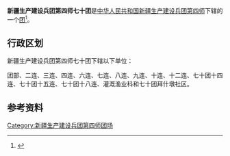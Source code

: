 {{中国乡级行政区
|行政区全称           = 新疆生产建设兵团第四师七十团
|上级行政区           = [[新疆生产建设兵团第四师|新疆生产建设兵团第四师]]
|行政区类别           = [[团_(军队)|团]]
}}

'''新疆生产建设兵团第四师七十团'''是[[中华人民共和国|中华人民共和国]][[新疆生产建设兵团|新疆生产建设兵团]][[新疆生产建设兵团第四师|第四师]]下辖的一个[[团_(军队)|团]]<ref>{{Cite journal|title=新疆生产建设兵团分布图|author=新疆生产建设兵团年鉴编辑委员会|journal=兵团年鉴|publisher=新疆生产建设兵团年鉴社|doi=10.42437/y.cnki.yxjsc.2021.000007|year=2020|location=乌鲁木齐|page=7-8|issn=1671-3338}}</ref>。

== 行政区划 ==
新疆生产建设兵团第四师七十团下辖以下单位：

团部、二连、三连、四连、六连、七连、八连、九连、十连、十二连、七十团十四连、七十团十五连、七十团十八连、灌溉渔业科和七十团拜什墩社区。

== 参考资料 ==
{{reflist}}

{{新疆行政区划小作品}}
{{新疆生产建设兵团第四师}}
{{DEFAULTSORT:70}}
[[Category:新疆生产建设兵团第四师团场|Category:新疆生产建设兵团第四师团场]]